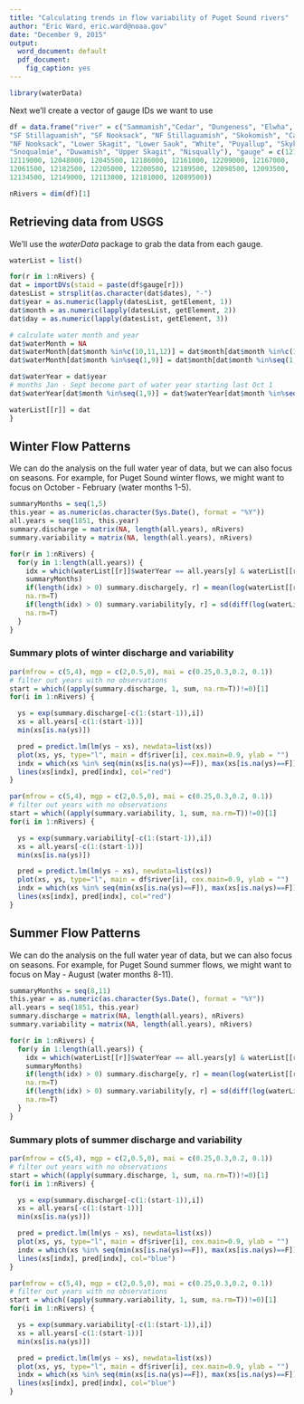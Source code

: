 ```yaml
---
title: "Calculating trends in flow variability of Puget Sound rivers"
author: "Eric Ward, eric.ward@noaa.gov"
date: "December 9, 2015"
output:
  word_document: default
  pdf_document:
    fig_caption: yes
---
```


```r
library(waterData)
```

Next we'll create a vector of gauge IDs we want to use
```r
df = data.frame("river" = c("Sammamish","Cedar", "Dungeness", "Elwha", "Upper Sauk", 
"SF Stillaguamish", "SF Nooksack", "NF Stillaguamish", "Skokomish", "Cascade", 
"NF Nooksack", "Lower Skagit", "Lower Sauk", "White", "Puyallup", "Skykomish", 
"Snoqualmie", "Duwamish", "Upper Skagit", "Nisqually"), "gauge" = c(12125200, 
12119000, 12048000, 12045500, 12186000, 12161000, 12209000, 12167000, 
12061500, 12182500, 12205000, 12200500, 12189500, 12098500, 12093500, 
12134500, 12149000, 12113000, 12181000, 12089500))

nRivers = dim(df)[1]
```

## Retrieving data from USGS
We'll use the $waterData$ package to grab the data from each gauge. 

```r
waterList = list()

for(r in 1:nRivers) {
dat = importDVs(staid = paste(df$gauge[r]))
datesList = strsplit(as.character(dat$dates), "-")
dat$year = as.numeric(lapply(datesList, getElement, 1))
dat$month = as.numeric(lapply(datesList, getElement, 2))
dat$day = as.numeric(lapply(datesList, getElement, 3))

# calculate water month and year
dat$waterMonth = NA
dat$waterMonth[dat$month %in%c(10,11,12)] = dat$month[dat$month %in%c(10,11,12)] - 9
dat$waterMonth[dat$month %in%seq(1,9)] = dat$month[dat$month %in%seq(1,9)] + 3

dat$waterYear = dat$year
# months Jan - Sept become part of water year starting last Oct 1
dat$waterYear[dat$month %in%seq(1,9)] = dat$waterYear[dat$month %in%seq(1,9)] - 1

waterList[[r]] = dat
}
```

## Winter Flow Patterns
We can do the analysis on the full water year of data, but we can also focus on seasons. For example, for Puget Sound winter flows, we might want to focus on October - February (water months 1-5). 

```r
summaryMonths = seq(1,5)
this.year = as.numeric(as.character(Sys.Date(), format = "%Y"))
all.years = seq(1851, this.year)
summary.discharge = matrix(NA, length(all.years), nRivers)
summary.variability = matrix(NA, length(all.years), nRivers)

for(r in 1:nRivers) {
  for(y in 1:length(all.years)) {
    idx = which(waterList[[r]]$waterYear == all.years[y] & waterList[[r]]$waterMonth %in% 
    summaryMonths)
    if(length(idx) > 0) summary.discharge[y, r] = mean(log(waterList[[r]]$val[idx]), 
    na.rm=T)
    if(length(idx) > 0) summary.variability[y, r] = sd(diff(log(waterList[[r]]$val[idx])), 
    na.rm=T)
  }
}
```

### Summary plots of winter discharge and variability

```r
par(mfrow = c(5,4), mgp = c(2,0.5,0), mai = c(0.25,0.3,0.2, 0.1))
# filter out years with no observations
start = which((apply(summary.discharge, 1, sum, na.rm=T))!=0)[1]
for(i in 1:nRivers) {

  ys = exp(summary.discharge[-c(1:(start-1)),i])
  xs = all.years[-c(1:(start-1))]
  min(xs[is.na(ys)])

  pred = predict.lm(lm(ys ~ xs), newdata=list(xs))
  plot(xs, ys, type="l", main = df$river[i], cex.main=0.9, ylab = "")
  indx = which(xs %in% seq(min(xs[is.na(ys)==F]), max(xs[is.na(ys)==F])))  
  lines(xs[indx], pred[indx], col="red")
}
```


```r
par(mfrow = c(5,4), mgp = c(2,0.5,0), mai = c(0.25,0.3,0.2, 0.1))
# filter out years with no observations
start = which((apply(summary.variability, 1, sum, na.rm=T))!=0)[1]
for(i in 1:nRivers) {

  ys = exp(summary.variability[-c(1:(start-1)),i])
  xs = all.years[-c(1:(start-1))]
  min(xs[is.na(ys)])

  pred = predict.lm(lm(ys ~ xs), newdata=list(xs))
  plot(xs, ys, type="l", main = df$river[i], cex.main=0.9, ylab = "")
  indx = which(xs %in% seq(min(xs[is.na(ys)==F]), max(xs[is.na(ys)==F])))  
  lines(xs[indx], pred[indx], col="red")
}
```


## Summer Flow Patterns
We can do the analysis on the full water year of data, but we can also focus on seasons. For example, for Puget Sound summer flows, we might want to focus on May - August (water months 8-11). 

```r
summaryMonths = seq(8,11)
this.year = as.numeric(as.character(Sys.Date(), format = "%Y"))
all.years = seq(1851, this.year)
summary.discharge = matrix(NA, length(all.years), nRivers)
summary.variability = matrix(NA, length(all.years), nRivers)

for(r in 1:nRivers) {
  for(y in 1:length(all.years)) {
    idx = which(waterList[[r]]$waterYear == all.years[y] & waterList[[r]]$waterMonth %in% 
    summaryMonths)
    if(length(idx) > 0) summary.discharge[y, r] = mean(log(waterList[[r]]$val[idx]), 
    na.rm=T)
    if(length(idx) > 0) summary.variability[y, r] = sd(diff(log(waterList[[r]]$val[idx])), 
    na.rm=T)
  }
}
```

### Summary plots of summer discharge and variability

```r
par(mfrow = c(5,4), mgp = c(2,0.5,0), mai = c(0.25,0.3,0.2, 0.1))
# filter out years with no observations
start = which((apply(summary.discharge, 1, sum, na.rm=T))!=0)[1]
for(i in 1:nRivers) {

  ys = exp(summary.discharge[-c(1:(start-1)),i])
  xs = all.years[-c(1:(start-1))]
  min(xs[is.na(ys)])

  pred = predict.lm(lm(ys ~ xs), newdata=list(xs))
  plot(xs, ys, type="l", main = df$river[i], cex.main=0.9, ylab = "")
  indx = which(xs %in% seq(min(xs[is.na(ys)==F]), max(xs[is.na(ys)==F])))  
  lines(xs[indx], pred[indx], col="blue")
}
```


```r
par(mfrow = c(5,4), mgp = c(2,0.5,0), mai = c(0.25,0.3,0.2, 0.1))
# filter out years with no observations
start = which((apply(summary.variability, 1, sum, na.rm=T))!=0)[1]
for(i in 1:nRivers) {

  ys = exp(summary.variability[-c(1:(start-1)),i])
  xs = all.years[-c(1:(start-1))]
  min(xs[is.na(ys)])

  pred = predict.lm(lm(ys ~ xs), newdata=list(xs))
  plot(xs, ys, type="l", main = df$river[i], cex.main=0.9, ylab = "")
  indx = which(xs %in% seq(min(xs[is.na(ys)==F]), max(xs[is.na(ys)==F])))  
  lines(xs[indx], pred[indx], col="blue")
}
```